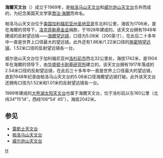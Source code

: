 {{unreferenced|time=2019-02-09T09:29:46+00:00}}
'''海爾天文台'''（{{lang|en|'''Hale Observatory'''}}）成立于1969年，是[[帕洛马山天文台|帕洛马山天文台]]和[[威尔逊山天文台|威尔逊山天文台]]合并而成的，为纪念美国天文学家[[喬治·海爾|喬治·海爾]]而命名。

帕洛马山天文台位于[[美国|美国]][[加利福尼亚州|加利福尼亚州]][[圣地亚哥|圣地亚哥]]东北80公里，海拔为1706米，是在海爾的领导下，[[洛克菲勒基金会|洛克菲勒基金会]]捐款，于1928年建成的。该天文台拥有1948年建成的反射望远镜——[[海爾望远镜|海爾望远镜]]，口径为5.08米（200英寸），在此后二十多年中一直是世界上口径最大的望远镜。此外还有1.86米/1.22米口径的[[施密特望远镜|施密特望远镜]]、1.52米口径的反射望远镜各一台。

威尔逊山天文台位于加利福尼亚州[[洛杉矶市|洛杉矶市]]西北32公里处，海拔1742米，是1904年在海爾的领导下，由[[华盛顿卡耐基研究所|华盛顿卡耐基研究所]]建立的。该天文台拥有1917年落成的2.54米口径的反射望远镜，在此后三十多年中一直是世界上口径最大的望远镜，直到1948年纪录由帕洛马山天文台的5.08米口径海爾望远镜打破。此外该天文台还拥有口径为1.52米和1.01米的反射望远镜各一台。

1969年建成的[[大熊湖太阳天文台|大熊湖太阳天文台]]也属于海爾天文台，位于洛杉矶以东160公里（北纬34°15′14″，西经106°54′ 45″），海拔2042米。

==参见==
*[[葉凱士天文台|葉凱士天文台]]
*[[帕洛马山天文台|帕洛马山天文台]]
*[[威尔逊山天文台|威尔逊山天文台]]

[[Category:加利福尼亞州天文台|H]]